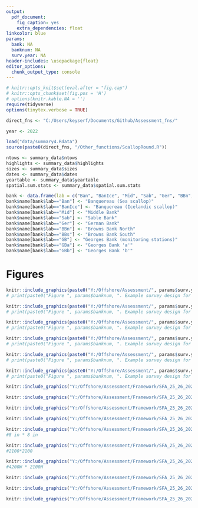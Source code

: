 ```yaml
---
output:
  pdf_document:
    fig_caption: yes
    extra_dependencies: float
linkcolor: blue
params:
  bank: NA
  banknum: NA
  surv.year: NA
header-includes: \usepackage{float}
editor_options:
  chunk_output_type: console
---
```


```r
# knitr::opts_knit$set(eval.after = "fig.cap")
# knitr::opts_chunk$set(fig.pos = 'H')
# options(knitr.kable.NA = '')
require(tidyverse)
options(tinytex.verbose = TRUE)

direct_fns <- "C:/Users/keyserf/Documents/Github/Assessment_fns/"

year <- 2022

load("data/summary4.Rdata")
source(paste0(direct_fns, "/Other_functions/ScallopRound.R"))

ntows <- summary_data$ntows
highlights <- summary_data$highlights
sizes <- summary_data$sizes
dates <- summary_data$dates
yeartable <- summary_data$yeartable
spatial.sum.stats <- summary_data$spatial.sum.stats

bank <- data.frame(lab = c("Ban", "BanIce", "Mid", "Sab", "Ger", "BBn", "BBs", "GB", "GBa", "GBb"), name=NA)
bank$name[bank$lab=="Ban"] <- "Banquereau (Sea scallop)"
bank$name[bank$lab=="BanIce"] <- "Banquereau (Icelandic scallop)"
bank$name[bank$lab=="Mid"] <- "Middle Bank"
bank$name[bank$lab=="Sab"] <- "Sable Bank"
bank$name[bank$lab=="Ger"] <- "German Bank"
bank$name[bank$lab=="BBn"] <- "Browns Bank North"
bank$name[bank$lab=="BBs"] <- "Browns Bank South"
bank$name[bank$lab=="GB"] <- "Georges Bank (monitoring stations)"
bank$name[bank$lab=="GBa"] <- "Georges Bank 'a'"
bank$name[bank$lab=="GBb"] <- "Georges Bank 'b'"

```

\clearpage

# Figures {-}

```r
knitr::include_graphics(paste0("Y:/Offshore/Assessment/", params$surv.year[1], "/Presentations/Survey_summary/", params$bank[1], "/survey_strata.png"))
# print(paste0("Figure ", params$banknum, ". Example survey design for ", params$bankname))
```


```r
knitr::include_graphics(paste0("Y:/Offshore/Assessment/", params$surv.year[2], "/Presentations/Survey_summary/", params$bank[2], "/survey_strata.png"))
# print(paste0("Figure ", params$banknum, ". Example survey design for ", params$bankname))
```


```r
knitr::include_graphics(paste0("Y:/Offshore/Assessment/", params$surv.year[3], "/Presentations/Survey_summary/", params$bank[3], "/survey_strata.png"))
# print(paste0("Figure ", params$banknum, ". Example survey design for ", params$bankname))
```


```r
knitr::include_graphics(paste0("Y:/Offshore/Assessment/", params$surv.year[4], "/Presentations/Survey_summary/", params$bank[4], "/survey_strata.png"))
# print(paste0("Figure ", params$banknum, ". Example survey design for ", params$bankname))
```

```r
knitr::include_graphics(paste0("Y:/Offshore/Assessment/", params$surv.year[5], "/Presentations/Survey_summary/", params$bank[5], "/survey_strata.png"))
# print(paste0("Figure ", params$banknum, ". Example survey design for ", params$bankname))
```

```r
knitr::include_graphics(paste0("Y:/Offshore/Assessment/", params$surv.year[6], "/Presentations/Survey_summary/", params$bank[6], "/survey_strata.png"))
# print(paste0("Figure ", params$banknum, ". Example survey design for ", params$bankname))
```


```r
knitr::include_graphics("Y:/Offshore/Assessment/Framework/SFA_25_26_2024/DataInputs/timeseries_25_fw3.png")
```


```r
knitr::include_graphics("Y:/Offshore/Assessment/Framework/SFA_25_26_2024/DataInputs/timeseries_26_fw3.png")
```


```r
knitr::include_graphics("Y:/Offshore/Assessment/Framework/SFA_25_26_2024/DataInputs/cfts_25_fw3.png")
```


```r
knitr::include_graphics("Y:/Offshore/Assessment/Framework/SFA_25_26_2024/DataInputs/cfts_26_fw3.png")
```

```r
knitr::include_graphics("Y:/Offshore/Assessment/Framework/SFA_25_26_2024/DataInputs/Ageing/Sab/fit_vb.png")
#8 in * 8 in
```

```r
knitr::include_graphics("Y:/Offshore/Assessment/Framework/SFA_25_26_2024/DataInputs/Ageing/Sab/resid_vb.png")
#2100*2100
```

```r
knitr::include_graphics("Y:/Offshore/Assessment/Framework/SFA_25_26_2024/DataInputs/Ageing/Sab/growth_vb.png")
#4200W * 2100H
```

```r
knitr::include_graphics("Y:/Offshore/Assessment/Framework/SFA_25_26_2024/DataInputs/Ageing/BBn/fit_vb.png")
```

```r
knitr::include_graphics("Y:/Offshore/Assessment/Framework/SFA_25_26_2024/DataInputs/Ageing/BBn/resid_vb.png")
```

```r
knitr::include_graphics("Y:/Offshore/Assessment/Framework/SFA_25_26_2024/DataInputs/Ageing/BBn/growth_vb.png")
```


